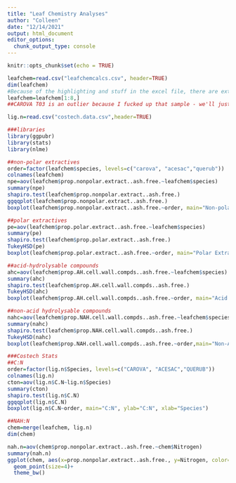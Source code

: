 ```yaml
---
title: "Leaf Chemistry Analyses"
author: "Colleen"
date: "12/14/2021"
output: html_document
editor_options: 
  chunk_output_type: console
---
```


```r
knitr::opts_chunk$set(echo = TRUE)
```

```r
leafchem=read.csv("leafchemcalcs.csv", header=TRUE)
dim(leafchem)
#Because of the highlighting and stuff in the excel file, there are extra rows. Cut them out
leafchem=leafchem[1:8,]
##CAROVA T03 is an outlier because I fucked up that sample - we'll just cut it out now so it doesn't screw up the analyses.

lig.n=read.csv("costech.data.csv",header=TRUE)

###libraries
library(ggpubr)
library(stats)
library(nlme)
```


```r
##non-polar extractives
order=factor(leafchem$species, levels=c("carova", "acesac","querub"))
colnames(leafchem)
npe=aov(leafchem$prop.nonpolar.extract..ash.free.~leafchem$species)
summary(npe)
shapiro.test(leafchem$prop.nonpolar.extract..ash.free.)
ggqqplot(leafchem$prop.nonpolar.extract..ash.free.)
boxplot(leafchem$prop.nonpolar.extract..ash.free.~order, main="Non-polar Extractives", ylab="NPE conc", xlab="Species")

##polar extractives
pe=aov(leafchem$prop.polar.extract..ash.free.~leafchem$species)
summary(pe)
shapiro.test(leafchem$prop.polar.extract..ash.free.)
TukeyHSD(pe)
boxplot(leafchem$prop.polar.extract..ash.free.~order, main="Polar Extractives", ylab="PE conc", xlab="Species")

##acid-hydrolysable compounds
ahc=aov(leafchem$prop.AH.cell.wall.compds..ash.free.~leafchem$species)
summary(ahc)
shapiro.test(leafchem$prop.AH.cell.wall.compds..ash.free.)
TukeyHSD(ahc)
boxplot(leafchem$prop.AH.cell.wall.compds..ash.free.~order, main="Acid Hydrolysable", ylab="AH conc", xlab="Species")

##non-acid hydrolysable compounds
nahc=aov(leafchem$prop.NAH.cell.wall.compds..ash.free.~leafchem$species)
summary(nahc)
shapiro.test(leafchem$prop.NAH.cell.wall.compds..ash.free.)
TukeyHSD(nahc)
boxplot(leafchem$prop.NAH.cell.wall.compds..ash.free.~order,main="Non-Acid Hydrolysable",ylab="NAH conc", xlab="Species")

###Costech Stats
##C:N
order=factor(lig.n$Species, levels=c("CAROVA", "ACESAC","QUERUB"))
colnames(lig.n)
cton=aov(lig.n$C.N~lig.n$Species)
summary(cton)
shapiro.test(lig.n$C.N)
ggqqplot(lig.n$C.N)
boxplot(lig.n$C.N~order, main="C:N", ylab="C:N", xlab="Species")

##NAH:N
chem=merge(leafchem, lig.n)
dim(chem)

nah.n=aov(chem$prop.nonpolar.extract..ash.free.~chem$Nitrogen)
summary(nah.n)
ggplot(chem, aes(x=prop.nonpolar.extract..ash.free., y=Nitrogen, color=species))+
  geom_point(size=4)+
  theme_bw()
```
